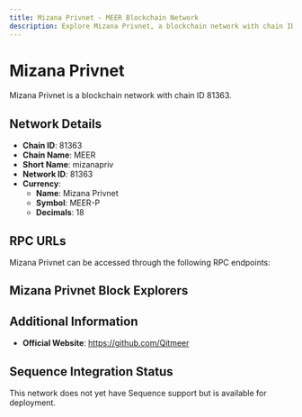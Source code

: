 ```yaml
--- 
title: Mizana Privnet - MEER Blockchain Network
description: Explore Mizana Privnet, a blockchain network with chain ID 81363. Learn about its native currency, Mizana Privnet, and how to interact with the network.
---
```


# Mizana Privnet

Mizana Privnet is a blockchain network with chain ID 81363.

## Network Details

- **Chain ID**: 81363
- **Chain Name**: MEER
- **Short Name**: mizanapriv
- **Network ID**: 81363
- **Currency**: 
  - **Name**: Mizana Privnet
  - **Symbol**: MEER-P
  - **Decimals**: 18

## RPC URLs

Mizana Privnet can be accessed through the following RPC endpoints:



## Mizana Privnet Block Explorers



## Additional Information

- **Official Website**: https://github.com/Qitmeer

## Sequence Integration Status

This network does not yet have Sequence support but is available for deployment.
